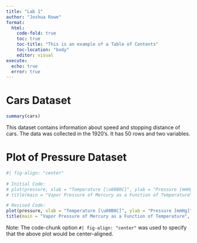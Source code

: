 ```yaml
---
title: "Lab 1"
author: "Joshua Rowe"
format:
  html:
    code-fold: true
    toc: true
    toc-title: "This is an example of a Table of Contents"
    toc-location: "body"
    editor: visual
execute: 
  echo: true
  error: true
---
```


# Cars Dataset

```r

summary(cars)

```

This dataset contains information about speed and stopping distance of cars. The data was collected in the 1920's. It has 50 rows and two variables.

# Plot of Pressure Dataset

```r
#| fig-align: "center"
 
# Initial Code:
# plot(pressure, xlab = "Temperature [\u00B0C]", ylab = "Pressure [mmHg]")
# title(main = "Vapor Pressure of Mercury as a Function of Temperature")

# Revised Code:
plot(pressure, xlab = "Temperature [\u00B0C]", ylab = "Pressure [mmHg]")
title(main = "Vapor Pressure of Mercury as a Function of Temperature", sub = "Figure 1-1")

```

Note: The code-chunk option `#| fig-align: "center"` was used to specify that the above plot would be center-aligned.

